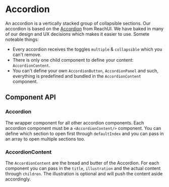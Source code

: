 
<Meta
    title="Components/Accordion"
    component={Accordion}
    subcomponents={{AccordionSection}} />

# Accordion
An accordion is a vertically stacked group of collapsible sections. Our accordion is based on the [Accordion](https://reach.tech/accordion/) from ReachUI. We have baked in many of our design and UX decisions which makes it easier to use. Somete noteable things:

+ Every accordion receives the toggles `multiple` & `collapsible` which you can't remove.
+ There is only one child component to define your content:  `AccordionContent`.
+ You can't define your own `AccordionButton`, `AccordionPanel` and such, everything is predefined and bundled in the `AccordionContent` component.

<Canvas>
  <Story story={Regular}/>
</Canvas>

## Component API

### Accordion
The wrapper component for all other accordion components. Each accordion component must be a `<AccordionContent/>` component.
You can define which section to open first through `defaultIndex` and you can pass in an array to open multiple sections too.

<Canvas>
  <Story story={AccordionContainerExample}/>
</Canvas>

### AccordionContent
The `AccordionContent` are the bread and butter of the Accordion. For each component you can pass in the `title`, `illustration` and the actual content through `children`. The illustration is optional and will push the content aside accordingly.

<Canvas>
  <Story story={AccordionSectionExample}/>
</Canvas>

